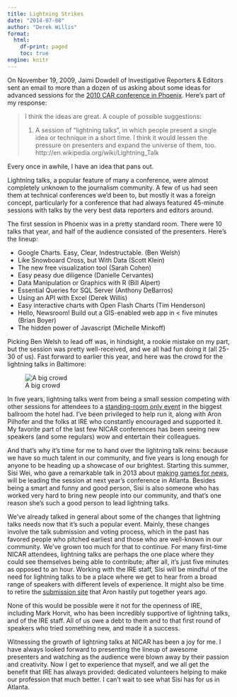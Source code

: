 ```yaml
---
title: Lightning Strikes
date: "2014-07-08"
author: "Derek Willis"
format:
  html:
    df-print: paged
    toc: true
engine: knitr
---
```


On November 19, 2009, Jaimi Dowdell of Investigative Reporters & Editors sent an email to more than a dozen of us asking about some ideas for advanced sessions for the [2010 CAR conference in Phoenix](http://www.ire.org/blog/ire-news/2009/06/30/asus-cronkite-school-will-host-2010-car-confere/). Here's part of my response:

> I think the ideas are great. A couple of possible suggestions:
>
> 1. A session of "lightning talks", in which people present a single
> idea or technique in a short time. I think it would lessen the
> pressure on presenters and expand the universe of them, too.
> http://en.wikipedia.org/wiki/Lightning_Talk

Every once in awhile, I have an idea that pans out.

Lightning talks, a popular feature of many a conference, were almost completely unknown to the journalism community. A few of us had seen them at technical conferences we'd been to, but mostly it was a foreign concept, particularly for a conference that had always featured 45-minute sessions with talks by the very best data reporters and editors around.

The first session in Phoenix was in a pretty standard room. There were 10 talks that year, and half of the audience consisted of the presenters. Here's the lineup:

* Google Charts. Easy, Clear, Indestructable. (Ben Welsh)
* Like Snowboard Cross, but With Data (Scott Klein)
* The new free visualization tool (Sarah Cohen)
* Easy peasy due diligence (Danielle Cervantes)
* Data Manipulation or Graphics with R (Bill Alpert)
* Essential Queries for SQL Server (Anthony DeBarros)
* Using an API with Excel (Derek Willis)
* Easy interactive charts with Open Flash Charts (Tim Henderson)
* Hello, Newsroom! Build out a GIS-enabled web app in < five minutes (Brian Boyer)
* The hidden power of Javascript (Michelle Minkoff)

Picking Ben Welsh to lead off was, in hindsight, a rookie mistake on my part, but the session was pretty well-received, and we all had fun doing it (all 25-30 of us). Fast forward to earlier this year, and here was the crowd for the lightning talks in Baltimore:

![A big crowd](http://knightlab.northwestern.edu/wp-content/uploads/2014/03/lightningtalks_NICAR14_akesslerdc.jpg "Holy crap!")

In five years, lightning talks went from being a small session competing with other sessions for attendees to a [standing-room only event](http://ire.org/conferences/nicar-2014/lightning/) in the biggest ballroom the hotel had. I've been privileged to help run it, along with Aron Pilhofer and the folks at IRE who constantly encouraged and supported it. My favorite part of the last few NICAR conferences has been seeing new speakers (and some regulars) wow and entertain their colleagues.

And that's why it's time for me to hand over the lightning talk reins: because we have so much talent in our community, and five years is long enough for anyone to be heading up a showcase of our brightest. Starting this summer, Sisi Wei, who gave a remarkable talk in 2013 about [making games for news](http://vimeo.com/61297159), will be leading the session at next year's conference in Atlanta. Besides being a smart and funny and good person, Sisi is also someone who has worked very hard to bring new people into our community, and that's one reason she's such a good person to lead lightning talks.

We've already talked in general about some of the changes that lightning talks needs now that it's such a popular event. Mainly, these changes involve the talk submission and voting process, which in the past has favored people who pitched earliest and those who are well-known in our community. We've grown too much for that to continue. For many first-time NICAR attendees, lightning talks are perhaps the one place where they could see themselves being able to contribute; after all, it's just five minutes as opposed to an hour. Working with the IRE staff, Sisi will be mindful of the need for lightning talks to be a place where we get to hear from a broad range of speakers with different levels of experience. It might also be time to retire the [submission site](http://ire.aronpilhofer.com) that Aron hastily put together years ago.

None of this would be possible were it not for the openness of IRE, including Mark Horvit, who has been incredibly supportive of lightning talks, and of the IRE staff. All of us owe a debt to them and to that first round of speakers who tried something new, and made it a success.

Witnessing the growth of lightning talks at NICAR has been a joy for me. I have always looked forward to presenting the lineup of awesome presenters and watching as the audience were blown away by their passion and creativity. Now I get to experience that myself, and we all get the benefit that IRE has always provided: dedicated volunteers helping to make our profession that much better. I can't wait to see what Sisi has for us in Atlanta.
